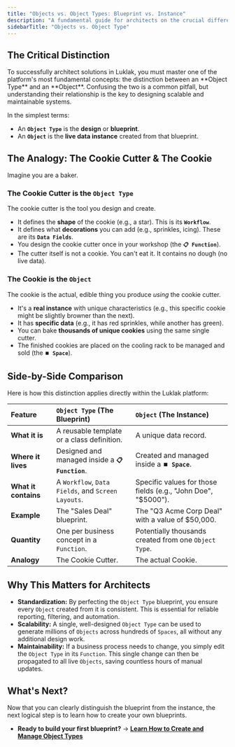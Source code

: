 ```yaml
---
title: "Objects vs. Object Types: Blueprint vs. Instance"
description: "A fundamental guide for architects on the crucial difference between Object Types (the design blueprint) and Objects (the live data instance)."
sidebarTitle: "Objects vs. Object Type"
---
```


## The Critical Distinction

<Tip>
  To successfully architect solutions in Luklak, you must master one of the platform's most fundamental concepts: the distinction between an **Object Type** and an **Object**. Confusing the two is a common pitfall, but understanding their relationship is the key to designing scalable and maintainable systems.
</Tip>

In the simplest terms:

- An **`Object Type`** is the **design** or **blueprint**.
- An **`Object`** is the **live data instance** created from that blueprint.

## The Analogy: The Cookie Cutter & The Cookie

Imagine you are a baker.

### The Cookie Cutter is the `Object Type`

The cookie cutter is the tool you design and create.

- It defines the **shape** of the cookie (e.g., a star). This is its **`Workflow`**.
- It defines what **decorations** you can add (e.g., sprinkles, icing). These are its **`Data Fields`**.
- You design the cookie cutter once in your workshop (the **`📋 Function`**).
- The cutter itself is not a cookie. You can't eat it. It contains no dough (no live data).

### The Cookie is the `Object`

The cookie is the actual, edible thing you produce _using_ the cookie cutter.

- It's a **real instance** with unique characteristics (e.g., this specific cookie might be slightly browner than the next).
- It has **specific data** (e.g., it has red sprinkles, while another has green).
- You can bake **thousands of unique cookies** using the same single cutter.
- The finished cookies are placed on the cooling rack to be managed and sold (the **`⏹️ Space`**).

## Side-by-Side Comparison

Here is how this distinction applies directly within the Luklak platform:

| Feature              | `Object Type` (The Blueprint)                      | `Object` (The Instance)                                        |
| :------------------- | :------------------------------------------------- | :------------------------------------------------------------- |
| **What it is**       | A reusable template or a class definition.         | A unique data record.                                          |
| **Where it lives**   | Designed and managed inside a **`📋 Function`**.   | Created and managed inside a **`⏹️ Space`**.                   |
| **What it contains** | A `Workflow`, `Data Fields`, and `Screen Layouts`. | Specific values for those fields (e.g., "John Doe", "\$5000"). |
| **Example**          | The "Sales Deal" blueprint.                        | The "Q3 Acme Corp Deal" with a value of \$50,000.              |
| **Quantity**         | One per business concept in a `Function`.          | Potentially thousands created from one `Object Type`.          |
| **Analogy**          | The Cookie Cutter.                                 | The actual Cookie.                                             |

## Why This Matters for Architects

- **Standardization:** By perfecting the `Object Type` blueprint, you ensure every `Object` created from it is consistent. This is essential for reliable reporting, filtering, and automation.
- **Scalability:** A single, well-designed `Object Type` can be used to generate millions of `Objects` across hundreds of `Spaces`, all without any additional design work.
- **Maintainability:** If a business process needs to change, you simply edit the `Object Type` in its `Function`. This single change can then be propagated to all live `Objects`, saving countless hours of manual updates.

## What's Next?

Now that you can clearly distinguish the blueprint from the instance, the next logical step is to learn how to create your own blueprints.

- **Ready to build your first blueprint?**
  → [**Learn How to Create and Manage Object Types**](/platform/core-concepts/universal-object/creating-object-types)